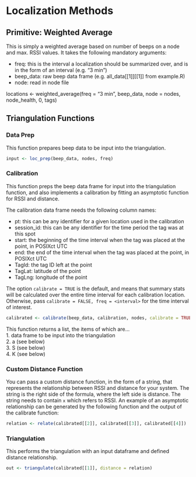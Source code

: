 # Localization Methods  

## Primitive: Weighted Average  

This is simply a weighted average based on number of beeps on a node and max. RSSI values. It takes the following mandatory arguments:  

* freq: this is the interval a localization should be summarized over, and is in the form of an interval (e.g. "3 min")  
* beep_data: raw beep data frame (e.g. all_data[[1]][[1]] from example.R)  
* node: read in node file  

locations <- weighted_average(freq = "3 min", beep_data, node = nodes, node_health, 0, tags)  

## Triangulation Functions  

### Data Prep  

This function prepares beep data to be input into the triangulation.    

```r
input <- loc_prep(beep_data, nodes, freq)  
```
### Calibration  

This function preps the beep data frame for input into the triangulation function, and also implements a calibration by fitting an asymptotic function for RSSI and distance. 

The calibration data frame needs the following column names:  

* pt: this can be any identifier for a given location used in the calibration  
* session_id: this can be any identifier for the time period the tag was at this spot  
* start: the beginning of the time interval when the tag was placed at the point, in POSIXct UTC  
* end: the end of the time interval when the tag was placed at the point, in POSIXct UTC  
* TagId: the tag ID left at the point  
* TagLat: latitude of the point  
* TagLng: longitude of the point  

The option `calibrate = TRUE` is the default, and means that summary stats will be calculated over the entire time interval for each calibration location. Otherwise, pass `calibrate = FALSE, freq = <interval>` for the time interval of interest.
```r
calibrated <- calibrate(beep_data, calibration, nodes, calibrate = TRUE)
```
This function returns a list, the items of which are...  
1. data frame to be input into the triangulation  
2. a (see below)  
3. S (see below)  
4. K (see below)  

### Custom Distance Function  

You can pass a custom distance function, in the form of a string, that represents the relationship between RSSI and distance for your system. The string is the right side of the formula, where the left side is distance. The string needs to contain `x` which refers to RSSI. An example of an asymptotic relationship can be generated by the following function and the output of the calibrate function:
```r
relation <- relate(calibrated[[2]], calibrated[[3]], calibrated[[4]])
```
### Triangulation

This performs the triangulation with an input dataframe and defined distance relationship.  
```r
out <- triangulate(calibrated[[1]], distance = relation)
```
